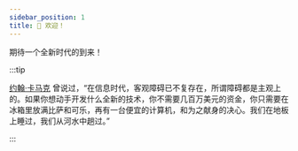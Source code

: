```yaml
---
sidebar_position: 1
title: 👋 欢迎！
---
```


期待一个全新时代的到来！

:::tip

[约翰·卡马克](https://zh.wikipedia.org/wiki/%E7%B4%84%E7%BF%B0%C2%B7%E5%8D%A1%E9%A6%AC%E5%85%8B) 曾说过，“在信息时代，客观障碍已不复存在，所谓障碍都是主观上的。如果你想动手开发什么全新的技术，你不需要几百万美元的资金，你只需要在冰箱里放满比萨和可乐，再有一台便宜的计算机，和为之献身的决心。我们在地板上睡过，我们从河水中趟过。” 

:::